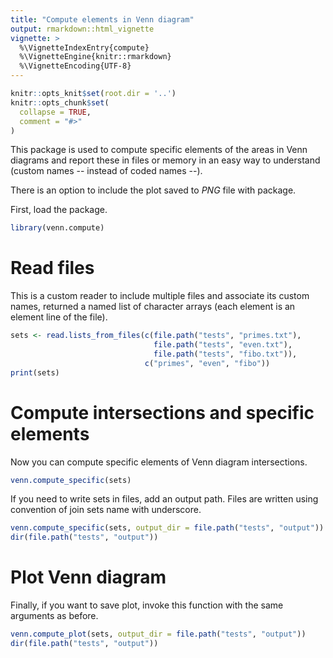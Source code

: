 ```yaml
---
title: "Compute elements in Venn diagram"
output: rmarkdown::html_vignette
vignette: >
  %\VignetteIndexEntry{compute}
  %\VignetteEngine{knitr::rmarkdown}
  %\VignetteEncoding{UTF-8}
---
```


```r
knitr::opts_knit$set(root.dir = '..')
knitr::opts_chunk$set(
  collapse = TRUE,
  comment = "#>"
)
```

This package is used to compute specific elements of the areas in Venn diagrams
and report these in files or memory in an easy way to understand
(custom names -\code{genes1_genes2}- instead of coded names -\code{n12}-).

There is an option to include the plot saved to *PNG* file with
\code{VennDiagram} package.

First, load the package.

```r
library(venn.compute)
```

# Read files

This is a custom reader to include multiple files and associate its custom
names, returned a named list of character arrays (each element is an element
line of the file).

```r
sets <- read.lists_from_files(c(file.path("tests", "primes.txt"),
                                file.path("tests", "even.txt"),
                                file.path("tests", "fibo.txt")),
                              c("primes", "even", "fibo"))
print(sets)
```

# Compute intersections and specific elements

Now you can compute specific elements of Venn diagram intersections.

```r
venn.compute_specific(sets)
```

If you need to write sets in files, add an output path. Files are written
using convention of join sets name with underscore.

```r
venn.compute_specific(sets, output_dir = file.path("tests", "output"))
dir(file.path("tests", "output"))
```

# Plot Venn diagram

Finally, if you want to save plot, invoke this function with the same arguments
as before.

```r
venn.compute_plot(sets, output_dir = file.path("tests", "output"))
dir(file.path("tests", "output"))
```

